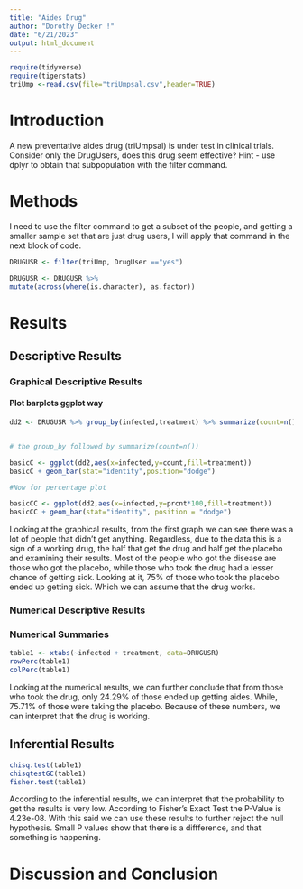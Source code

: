 ```yaml
---
title: "Aides Drug"
author: "Dorothy Decker !"
date: "6/21/2023"
output: html_document
---
```


```r
require(tidyverse)
require(tigerstats)
triUmp <-read.csv(file="triUmpsal.csv",header=TRUE)
```

# Introduction

<!--In this section you explain what you are trying to show.  Where did the data come from?  What is the research or other question you are trying to answer?.  If you skimp in this section expect to be marked down in your grade. Paint a picture of the project a couple of paragraphs is expected!-->

A new  preventative aides drug (triUmpsal) is under test in clinical trials. Consider only the DrugUsers, does this drug seem effective?  Hint - use dplyr to obtain that subpopulation with the filter command.

# Methods

<!--Decide on your methods:  use "variable analysis" or other appropriate descriptors.  Make sure to choose at least one graphical method and at least one numerical method. Discuss what data manipulations may be needed for example subsetting or other binning procedures and what sort of graphical displays and inferential tools will be used!-->

I need to use the filter command to get a subset of the people, and getting a smaller sample set that are just drug users, I will apply that command in the next block of code. 


```r
DRUGUSR <- filter(triUmp, DrugUser =="yes")
```


```r
DRUGUSR <- DRUGUSR %>%
mutate(across(where(is.character), as.factor))
```

# Results



<!--Divide this section into two sub-sections:  One for your descriptive  results and one for your inferential results.!-->

## Descriptive Results

### Graphical Descriptive Results

<!--Graphical results here.  Make sure to show your code.  Provide appropriate labels for axes, giving units if possible, and provide a good title for the graph, too.  Use the graphical results to describe the patterns if any that exist in the data as focused toward the research question. Bottom line is to explain the features of the graph that are relevant to conforming or departing to what is expected by your null hypothesis !-->


#### Plot barplots ggplot way

```r
dd2 <- DRUGUSR %>% group_by(infected,treatment) %>% summarize(count=n()) %>% mutate(prcnt=count/sum(count))


# the group_by followed by summarize(count=n())

basicC <- ggplot(dd2,aes(x=infected,y=count,fill=treatment))
basicC + geom_bar(stat="identity",position="dodge")

#Now for percentage plot

basicCC <- ggplot(dd2,aes(x=infected,y=prcnt*100,fill=treatment)) 
basicCC + geom_bar(stat="identity", position = "dodge")
```
  
Looking at the graphical results, from the first graph we can see there was a lot of people that didn't get anything. Regardless, due to the data this is a sign of a working drug, the half that get the drug and half get the placebo and examining their results. Most of the people who got the disease are those who got the placebo, while those who took the drug had a lesser chance of getting sick. Looking at it, 75% of those who took the placebo ended up getting sick. Which we can assume that the drug works.

### Numerical Descriptive Results

<!--Numerical results go here. Use the numerical results to describe the patterns if any that exist in the data as focused toward the research question!-->
### Numerical Summaries  

```r
table1 <- xtabs(~infected + treatment, data=DRUGUSR)
rowPerc(table1)
colPerc(table1)
```

Looking at the numerical results, we can further conclude that from those who took the drug, only 24.29% of those ended up getting aides. While, 75.71% of those were taking the placebo. Because of these numbers, we can interpret that the drug is working. 


## Inferential Results

<!--State hypothesis clearly.  Make sure your discussion of the inferential test covers all the aspects that the test output produces, such as test statistic, p-value etc.  Make a decision about the null hypothesis, explain the assumptions on which the selected test/procedure was based, and why the chosen procedure satisfys the assumptions and is appropriate to answer the research question!-->

```r
chisq.test(table1)
chisqtestGC(table1)
fisher.test(table1)
```

According to the inferential results, we can interpret that the probability to get the results is very low. According to Fisher's Exact Test the P-Value is 4.23e-08. With this said we can use these results to further reject the null hypothesis. Small P values show that there is a diffference, and that something is happening.

# Discussion and Conclusion

<!--Discussion and conclusion here.  If you found a relationship be sure to consider whether the relationship occurs because one of the variavbles causes the other, or whether they perhasps are related for some other reason.  Watch the chapter 6 videos from the GeorgeTown videos collection.!-->
